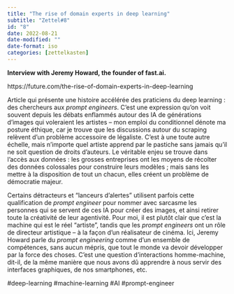 ```yaml
---
title: "The rise of domain experts in deep learning"
subtitle: "Zettel#8"
id: "8"
date: 2022-08-21
date-modified: ""
date-format: iso
categories: [zettelkasten]
---
```

**Interview with Jeremy Howard, the founder of fast.ai.**

https://future.com/the-rise-of-domain-experts-in-deep-learning

Article qui présente une histoire accélérée des praticiens du deep learning : des chercheurs aux *prompt engineers*. C'est une expression qu'on voit souvent depuis les débats enflammés autour des IA de générations d'images qui voleraient les artistes – mon emploi du conditionnel dénote ma posture éthique, car je trouve que les discussions autour du scraping relèvent d'un problème accessoire de légaliste. C'est à une toute autre échelle, mais n'importe quel artiste apprend par le pastiche sans jamais qu'il ne soit question de droits d'auteurs. Le véritable enjeu se trouve dans l'accès aux données : les grosses entreprises ont les moyens de récolter des données colossales pour construire leurs modèles ; mais sans les mettre à la disposition de tout un chacun, elles créent un problème de démocratie majeur.

Certains détracteurs et "lanceurs d'alertes" utilisent parfois cette qualification de *prompt engineer* pour nommer avec sarcasme les personnes qui se servent de ces IA pour créer des images, et ainsi retirer toute la créativité de leur agentivité. Pour moi, il est plutôt clair que c'est la machine qui est le réel "artiste", tandis que les *prompt engineers* ont un rôle de directeur artistique – à la façon d'un réalisateur de cinéma. Ici, Jeremy Howard parle du *prompt engineering* comme d'un ensemble de compétences, sans aucun mépris, que tout le monde va devoir développer par la force des choses. C'est une question d'interactions homme-machine, dit-il, de la même manière que nous avons dû apprendre à nous servir des interfaces graphiques, de nos smartphones, etc.

#deep-learning #machine-learning #AI #prompt-engineer
